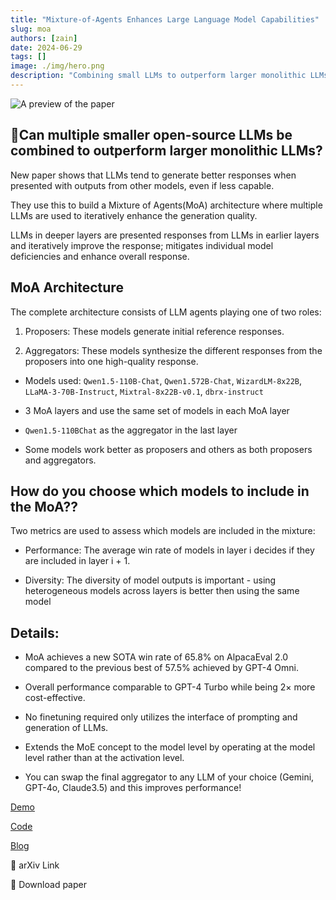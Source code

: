 ```yaml
---
title: "Mixture-of-Agents Enhances Large Language Model Capabilities"
slug: moa
authors: [zain]
date: 2024-06-29
tags: []
image: ./img/hero.png
description: "Combining small LLMs to outperform larger monolithic LLMs!"
---
```

![A preview of the paper](./img/hero.png)

<!-- truncate -->


## 🤖Can multiple smaller open-source LLMs be combined to outperform larger monolithic LLMs?

New paper shows that LLMs tend to generate better responses when presented with outputs from other models, even if less capable.

They use this to build a Mixture of Agents(MoA) architecture where multiple LLMs are used to iteratively enhance the generation quality.

LLMs in deeper layers are presented responses from LLMs in earlier layers and iteratively improve the response; mitigates individual model deficiencies and enhance overall response.

## MoA Architecture

The complete architecture consists of LLM agents playing one of two roles:

1. Proposers: These models generate initial reference responses.

2. Aggregators: These models synthesize the different responses from the proposers into one high-quality response.

- Models used: `Qwen1.5-110B-Chat`, `Qwen1.572B-Chat`, `WizardLM-8x22B`, `LLaMA-3-70B-Instruct`, `Mixtral-8x22B-v0.1`, `dbrx-instruct`

- 3 MoA layers and use the same set of models in each MoA layer

- `Qwen1.5-110BChat` as the aggregator in the last layer

- Some models work better as proposers and others as both proposers and aggregators.

## How do you choose which models to include in the MoA??

Two metrics are used to assess which models are included in the mixture:

- Performance: The average win rate of models in layer i decides if they are included in layer i + 1.

- Diversity: The diversity of model outputs is important - using heterogeneous models across layers is better then using the same model

## Details:

- MoA achieves a new SOTA win rate of 65.8% on AlpacaEval 2.0 compared to the previous best of 57.5% achieved by GPT-4 Omni.

- Overall performance comparable to GPT-4 Turbo while being 2× more cost-effective.

- No finetuning required only utilizes the interface of prompting and generation of LLMs.

- Extends the MoE concept to the model level by operating at the model level rather than at the activation level.

- You can swap the final aggregator to any LLM of your choice (Gemini, GPT-4o, Claude3.5) and this improves performance!

[Demo](https://github.com/togethercomputer/MoA#interactive-cli-demo)

[Code](https://github.com/togethercomputer/MoA)

[Blog](https://www.together.ai/blog/together-moa)


<p>
  <DownloadButton link='https://arxiv.org/abs/2406.04692'>🔗 arXiv Link</DownloadButton>
</p>
<p>
  <DownloadButton link='https://arxiv.org/pdf/2406.04692'>📜 Download paper</DownloadButton>
</p>

<!-- We could create a specific template for Paper Review's -->

<WhatNext />
